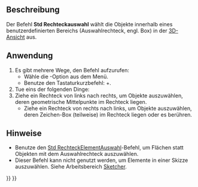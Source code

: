 <languages/>

{{Docnav/de
|[[Std_Refresh/de|Aktualisieren]]
|[[Std_BoxElementSelection/de|RechteckElementAuswahl]]
|[[Std_Edit_Menu/de|Std Menü Bearbeiten]]
|IconL=Std_Refresh.svg
|IconR=Std_BoxElementSelection.svg
|IconC=Freecad.svg
}}

{{GuiCommand/de
|Name=Std BoxSelection
|Name/de=Std Rechteckauswahl
|MenuLocation=Bearbeiten → Rechteckauswahl
|Workbenches=Alle
|Shortcut={{KEY|Shift}} + {{KEY|B}}
|SeeAlso=[[Std_BoxElementSelection/de|Std RechteckElementAuswahl]], [[Std_SelectAll/de|Std AllesAuswählen]]
}}

<span id="Description"></span>
== Beschreibung ==

Der Befehl '''Std Rechteckauswahl''' wählt die Objekte innerhalb eines benutzerdefinierten Bereichs (Auswahlrechteck, engl. Box) in der [[3D_view/de|3D-Ansicht]] aus.

<span id="Usage"></span>
==Anwendung==

# Es gibt mehrere Wege, den Befehl aufzurufen:
#* Wähle die {{MenuCommand|Bearbeiten → [[Image:Std_BoxSelection.svg|16px]] Rechteck Auswahl}}-Option aus dem Menü.
#* Benutze den Tastaturkurzbefehl: {{KEY|Shift}}+{{KEY|B}}.
# Tue eins der folgenden Dinge:
# Ziehe ein Rechteck von links nach rechts, um Objekte auszuwählen, deren geometrische Mittelpunkte im Rechteck liegen.
#* Ziehe ein Rechteck von rechts nach links, um Objekte auszuwählen, deren Zeichen-Box (teilweise) im Rechteck liegen oder es berühren.

<span id="Notes"></span>
==Hinweise==

* Benutze den [[Std_BoxElementSelection/de|Std RechteckElementAuswahl]]-Befehl, um Flächen statt Objekten mit dem Auswahlrechteck auszuwählen.
* Dieser Befehl kann nicht genutzt werden, um Elemente in einer Skizze auszuwählen. Siehe Arbeitsbereich [[Sketcher_Workbench/de#Auswahlmethoden|Sketcher]].


{{Docnav/de
|[[Std_Refresh/de|Aktualisieren]]
|[[Std_BoxElementSelection/de|RechteckElementAuswahl]]
|[[Std_Edit_Menu/de|Std Menü Bearbeiten]]
|IconL=Std_Refresh.svg
|IconR=Std_BoxElementSelection.svg
|IconC=Freecad.svg
}}

{{Std_Base_navi{{#translation:}}}}
{{Userdocnavi{{#translation:}}}}